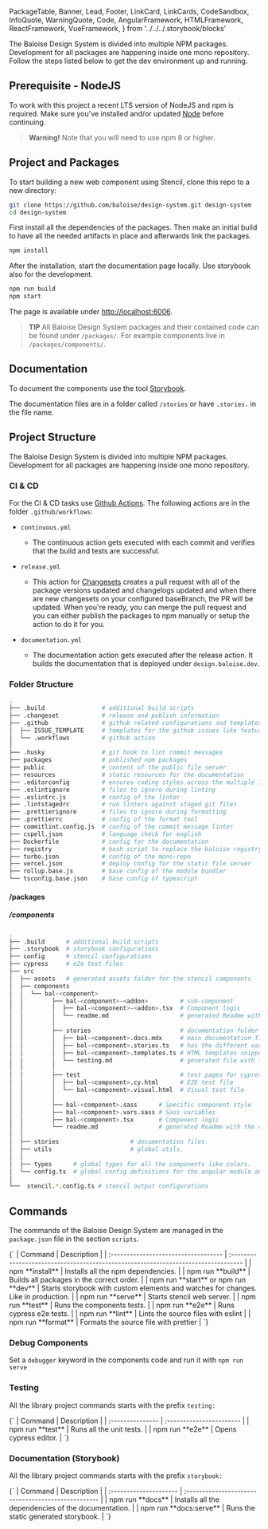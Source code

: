   PackageTable,
  Banner,
  Lead,
  Footer,
  LinkCard,
  LinkCards,
  CodeSandbox,
  InfoQuote,
  WarningQuote,
  Code,
  AngularFramework,
  HTMLFramework,
  ReactFramework,
  VueFramework,
} from '../../../.storybook/blocks'

<Meta title="Development/Contributing/Setup" />

<Banner label="Setup" section="Contributing" />

<Lead>
  The Baloise Design System is divided into multiple NPM packages. Development for all packages are happening inside one
  mono repository. Follow the steps listed below to get the dev environment up and running.
</Lead>

## Prerequisite - NodeJS

To work with this project a recent LTS version of NodeJS and npm is required. Make sure you've installed and/or updated [Node](https://nodejs.org/en/) before continuing.

> **Warning!**
> Note that you will need to use npm 8 or higher.

## Project and Packages

To start building a new web component using Stencil, clone this repo to a new directory:

```bash
git clone https://github.com/baloise/design-system.git design-system
cd design-system
```

First install all the dependencies of the packages. Then make an initial build to have all the needed artifacts in place and afterwards link the packages.

```bash
npm install
```

After the installation, start the documentation page locally. Use storybook also for the development.

```bash
npm run build
npm start
```

The page is available under [http://localhost:6006](http://localhost:6006).

> **TIP**
> All Baloise Design System packages and their contained code can be found under `/packages/`. For example components live in `/packages/components/`.

## Documentation

To document the components use the tool [Storybook](https://storybook.js.org/).

The documentation files are in a folder called `/stories` or have `.stories.` in the file name.

## Project Structure

The Baloise Design System is divided into multiple NPM packages. Development for all packages are happening inside one mono repository.

### CI & CD

For the CI & CD tasks use [Github Actions](https://github.com/baloise/design-system/tree/main/.github/workflows). The following actions are in the folder `.github/workflows`:

- `continuous.yml`

  - The continuous action gets executed with each commit and verifies that the build and tests are successful.

- `release.yml`

  - This action for [Changesets](https://github.com/changesets/action) creates a pull request with all of the package versions updated and changelogs updated and when there are new changesets on your configured baseBranch, the PR will be updated. When you're ready, you can merge the pull request and you can either publish the packages to npm manually or setup the action to do it for you.

- `documentation.yml`

  - The documentation action gets executed after the release action. It builds the documentation that is deployed under `design.baloise.dev`.

### Folder Structure

```bash
.
├── .build                # additional build scripts
├── .changeset            # release and publish information
├── .github               # github related configurations and templates
│  ├── ISSUE_TEMPLATE     # templates for the github issues like feature request
│  └── .workflows         # github action
│
├── .husky                # git hook to lint commit messages
├── packages              # published npm packages
├── public                # content of the public file server
├── resources             # static resources for the documentation
├── .editorconfig         # ensures coding styles across the multiple IDEs
├── .eslintignore         # files to ignore during linting
├── .eslintrc.js          # config of the linter
├── .lintstagedrc         # run linters against staged git files
├── .prettierignore       # files to ignore during formatting
├── .prettierrc           # config of the format tool
├── commitlint.config.js  # config of the commit message linter
├── cspell.json           # language check for english
├── Dockerfile            # config for the documentation
├── registry              # bash script to replace the baloise registry with npm
├── turbo.json            # config of the mono-repo
├── vercel.json           # deploy config for the static file server
├── rollup.base.js        # base config of the module bundler
└── tsconfig.base.json    # base config of typescript
```

#### /packages

##### /components

```bash
.
├── .build      # additional build scripts
├── .storybook  # storybook configurations
├── config      # stencil configurations
├── cypress     # e2e test files
├── src
│  ├── assets   # generated assets folder for the stencil components
│  ├── components
│  │  └── bal-<component>
│  │        ├── bal-<component>-<addon>         # sub-component
│  │        │  ├── bal-<component>-<addon>.tsx  # Component logic
│  │        │  └── readme.md                    # generated Readme with the components api
│  │        │
│  │        ├── stories                         # documentation folder with the stories
│  │        │  ├── bal-<component>.docs.mdx     # main documentation file
│  │        │  ├── bal-<component>.stories.ts   # has the different variants/stories of the component
│  │        │  ├── bal-<component>.templates.ts # HTML templates snippets <optional>
│  │        │  └── testing.md                   # generated file with the testing api
│  │        │
│  │        ├── test                            # test pages for cypress
│  │        │  ├── bal-<component>.cy.html      # E2E test file
│  │        │  └── bal-<component>.visual.html  # Visual test file
│  │        │
│  │        ├── bal-<component>.sass      # Specific component style
│  │        ├── bal-<component>.vars.sass # Sass variables
│  │        ├── bal-<component>.tsx       # Component logic
│  │        └── readme.md                 # generated Readme with the components api
│  │
│  ├── stories                    # documentation files.
│  ├── utils                      # global utils.
│  │
│  ├── types      # global types for all the components like colors.
│  └── config.ts  # global config definitions for the angular module and the vue plugin.
│
└──  stencil.*.config.ts # stencil output configurations
```

## Commands

The commands of the Baloise Design System are managed in the `package.json` file in the section `scripts`.

<Markdown>
  {`
| Command                              | Description                                                                        |
| :----------------------------------- | :--------------------------------------------------------------------------------- |
| npm **install**                      | Installs all the npm dependencies.                                                 |
| npm run **build**                    | Builds all packages in the correct order.                                          |
| npm run **start** or npm run **dev** | Starts storybook with custom elements and watches for changes. Like in production. |
| npm run **serve**                    | Starts stencil web server.                                                         |
| npm run **test**                     | Runs the components tests.                                                         |
| npm run **e2e**                      | Runs cypress e2e tests.                                                            |
| npm run **lint**                     | Lints the source files with eslint                                                 |
| npm run **format**                   | Formats the source file with prettier                                              |
`}
</Markdown>

### Debug Components

Set a `debugger` keyword in the components code and run it with `npm run serve`

### Testing

All the library project commands starts with the prefix `testing:`

<Markdown>
  {`
| Command          | Description              |
| :--------------- | :----------------------- |
| npm run **test** | Runs all the unit tests. |
| npm run **e2e**  | Opens cypress editor.    |
`}
</Markdown>

### Documentation (Storybook)

All the library project commands starts with the prefix `storybook:`

<Markdown>
  {`
| Command                | Description                                         |
| :--------------------- | :-------------------------------------------------- |
| npm run **docs**       | Installs all the dependencies of the documentation. |
| npm run **docs:serve** | Runs the static generated storybook.                |
`}
</Markdown>
